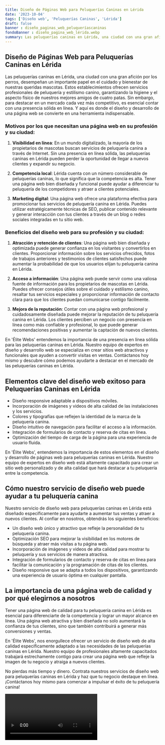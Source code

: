 ```yaml
---
title: Diseño de Páginas Web para Peluquerías Caninas en Lérida
date: '2023-10-04'
tags: ['Diseño web', 'Peluquerías Caninas', 'Lérida']
draft: false
banner : diseño_paginas_web_peluqueríascaninas
fondoBanner : diseño_pagina_web_lérida.webp
summary: Las peluquerías caninas en Lérida, una ciudad con una gran afición por los perros, desempeñan un importante papel en el cuidado y bienestar de nuestras queridas mascotas. Estos establecimientos ofrecen servicios profesionales de peluquería y estilismo canino, garantizando la higiene y el aspecto físico de nuestros mejores amigos de cuatro patas. Sin embargo, para destacar en un mercado cada vez más competitivo, es esencial contar con una presencia sólida en línea. Y aquí es donde el diseño y desarrollo de una página web se convierte en una herramienta indispensable.
---
```


## Diseño de Páginas Web para Peluquerías Caninas en Lérida

Las peluquerías caninas en Lérida, una ciudad con una gran afición por los perros, desempeñan un importante papel en el cuidado y bienestar de nuestras queridas mascotas. Estos establecimientos ofrecen servicios profesionales de peluquería y estilismo canino, garantizando la higiene y el aspecto físico de nuestros mejores amigos de cuatro patas. Sin embargo, para destacar en un mercado cada vez más competitivo, es esencial contar con una presencia sólida en línea. Y aquí es donde el diseño y desarrollo de una página web se convierte en una herramienta indispensable.

### Motivos por los que necesitan una página web en su profesión y su ciudad:

1. **Visibilidad en línea**: En un mundo digitalizado, la mayoría de los propietarios de mascotas buscan servicios de peluquería canina a través de Internet. Sin una presencia en línea sólida, las peluquerías caninas en Lérida pueden perder la oportunidad de llegar a nuevos clientes y expandir su negocio.

2. **Competencia local**: Lérida cuenta con un número considerable de peluquerías caninas, lo que significa que la competencia es alta. Tener una página web bien diseñada y funcional puede ayudar a diferenciar tu peluquería de los competidores y atraer a clientes potenciales.

3. **Marketing digital**: Una página web ofrece una plataforma efectiva para promocionar tus servicios de peluquería canina en Lérida. Puedes utilizar estratégicamente técnicas de SEO, publicar contenido relevante y generar interacción con tus clientes a través de un blog o redes sociales integradas en tu sitio web.

### Beneficios del diseño web para su profesión y su ciudad:

1. **Atracción y retención de clientes**: Una página web bien diseñada y optimizada puede generar confianza en los visitantes y convertirlos en clientes. Proporcionar información sobre los servicios ofrecidos, fotos de trabajos anteriores y testimonios de clientes satisfechos puede aumentar la probabilidad de que los usuarios elijan tu peluquería canina en Lérida.

2. **Acceso a información**: Una página web puede servir como una valiosa fuente de información para los propietarios de mascotas en Lérida. Puedes ofrecer consejos útiles sobre el cuidado y estilismo canino, resaltar tus servicios especiales y proporcionar información de contacto clara para que los clientes puedan comunicarse contigo fácilmente.

3. **Mejora de la reputación**: Contar con una página web profesional y cuidadosamente diseñada puede mejorar la reputación de tu peluquería canina en Lérida. Los clientes perciben un negocio con presencia en línea como más confiable y profesional, lo que puede generar recomendaciones positivas y aumentar la captación de nuevos clientes.

En 'Élite Webs' entendemos la importancia de una presencia en línea sólida para las peluquerías caninas en Lérida. Nuestro equipo de expertos en diseño y desarrollo web se especializa en crear sitios web atractivos y funcionales que ayuden a convertir visitas en ventas. Contáctanos hoy mismo y descubre cómo podemos ayudarte a destacar en el mercado de las peluquerías caninas en Lérida.

<GifSeo />

<Cta />

## Elementos clave del diseño web exitoso para Peluquerías Caninas en Lérida

- Diseño responsive adaptable a dispositivos móviles.
- Incorporación de imágenes y videos de alta calidad de las instalaciones y los servicios.
- Colores y tipografías que reflejen la identidad de la marca de la peluquería canina.
- Diseño intuitivo de navegación para facilitar el acceso a la información.
- Integración de formularios de contacto y reserva de citas en línea.
- Optimización del tiempo de carga de la página para una experiencia de usuario fluida.

En 'Élite Webs', entendemos la importancia de estos elementos en el diseño y desarrollo de páginas web para peluquerías caninas en Lérida. Nuestro equipo de expertos en diseño web está altamente capacitado para crear un sitio web personalizado y de alta calidad que hará destacar a tu peluquería entre la competencia.

## Cómo nuestro servicio de diseño web puede ayudar a tu peluquería canina

Nuestro servicio de diseño web para peluquerías caninas en Lérida está diseñado específicamente para ayudarte a aumentar tus ventas y atraer a nuevos clientes. Al confiar en nosotros, obtendrás los siguientes beneficios:

- Un diseño web único y atractivo que refleje la personalidad de tu peluquería canina.
- Optimización SEO para mejorar la visibilidad en los motores de búsqueda y atraer más visitas a tu página web.
- Incorporación de imágenes y videos de alta calidad para mostrar tu peluquería y sus servicios de manera atractiva.
- Integración de formularios de contacto y reserva de citas en línea para facilitar la comunicación y la programación de citas de los clientes.
- Diseño responsive que se adapta a todos los dispositivos, garantizando una experiencia de usuario óptima en cualquier pantalla.

## La importancia de una página web de calidad y por qué elegirnos a nosotros

Tener una página web de calidad para tu peluquería canina en Lérida es esencial para diferenciarte de la competencia y lograr un mayor alcance en línea. Una página web atractiva y bien diseñada no solo aumentará la confianza de tus clientes, sino que también contribuirá a generar más conversiones y ventas.

En 'Élite Webs', nos enorgullece ofrecer un servicio de diseño web de alta calidad específicamente adaptado a las necesidades de las peluquerías caninas en Lérida. Nuestro equipo de profesionales altamente capacitados trabajará estrechamente contigo para crear una página web que refleje la imagen de tu negocio y atraiga a nuevos clientes.

No pierdas más tiempo y dinero. Contrata nuestros servicios de diseño web para peluquerías caninas en Lérida y haz que tu negocio destaque en línea. ¡Contáctanos hoy mismo para comenzar a impulsar el éxito de tu peluquería canina!

<Video />

<CtaBot job='Peluquerías Caninas' city='Lérida'/>

<Gmaps query='Lérida+españa+maps' />